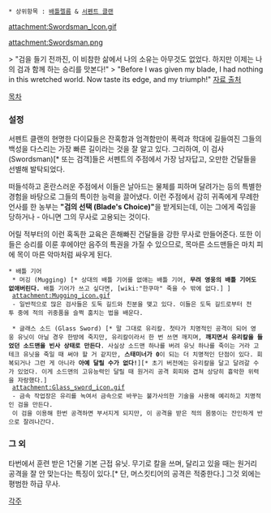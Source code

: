  * 상위항목 : [[배틀렐름]] & [[서펜트 클랜]]

{{{+1 '''Swordsman''' }}}

attachment:Swordsman_Icon.gif

attachment:Swordsman.png

> "검을 들기 전까진, 이 비참한 삶에서 나의 소유는 아무것도 없었다. 하지만 이제는 나의 검과 함께 하는 승리를 맛본다!"
> "Before I was given my blade, I had nothing in this wretched world. Now taste its edge, and my triumph!"
[http://battlerealms.wikia.com/wiki/Swordsman  자료 출처]

[[목차]]

=== 설정 ===

서펜트 클랜의 현명한 다이묘들은 잔혹함과 엄격함만이 폭력과 학대에 길들여진 그들의 백성을 다스리는 가장 빠른 길이라는 것을 잘 알고 있다. 
그리하여, 이 검사(Swordsman)[* 또는 검객]들은 서펜트의 주점에서 가장 남자답고, 오만한 건달들을 선별해 발탁되었다. 

떠들석하고 혼란스러운 주점에서 이들은 날아드는 물체를 피하며 달려가는 등의 특별한 경험을 바탕으로 그들의 특이한 능력을 끌어냈다. 
이런 주점에서 감히 귀족에게 무례한 언사를 한 농부는 '''"검의 선택 (Blade's Choice)"'''을 받게되는데, 이는 그에게 죽임을 당하거나 - 아니면 그의 무사로 고용되는 것이다. 

어릴 적부터의 이런 혹독한 교육은 흔해빠진 건달들을 강한 무사로 만들어준다. 
또한 이들은 승리를 이룬 후에야만 음주의 특권을 가질 수 있으므로, 목마른 소드맨들은 마치 피에 목이 마른 악마처럼 싸우게 된다. 

 * 배틀 기어
  * 머깅 (Mugging) [* 상대의 배틀 기어를 없애는 배틀 기어, '''무려 영웅의 배틀 기어도 없애버린다.''' 배틀 기어가 쓰고 싶다면, [wiki:"한쿠마" 죽을 수 밖에 없다.] ]
  attachment:Mugging_icon.gif
  - 일반적으로 많은 검사들은 도둑 길드와 친분을 맺고 있다. 이들은 도둑 길드로부터 전투 중에 적의 귀중품을 슬쩍 훔치는 법을 배운다. 

  * 글래스 소드 (Glass Sword) [* 말 그대로 유리칼. 첫타가 치명적인 공격이 되어 영웅 유닛이 아닐 경우 한방에 죽지만, 유리칼이라서 한 번 쓰면 깨지며, '''깨지면서 유리칼을 들었던 소드맨을 빈사 상태로 만든다'''. 사실상 소드맨 하나를 버려 유닛 하나를 죽이는 거라 고테크 유닛을 죽일 때 써야 할 거 같지만, '''스태미너가 0'''이 되는 더 치명적인 단점이 있다. 회복되거나 그런 게 아니라 '''아예 달릴 수가 없다!'''][* 초기 버전에는 유리칼을 달고 달려갈 수가 있었다. 이게 소드맨의 고유능력인 달릴 때 원거리 공격 회피와 겹쳐 상당히 흉악한 위력을 자랑했다.]
  attachment:Glass_sword_icon.gif
  - 금속 작업장은 유리를 녹여서 금속으로 바꾸는 불가사의한 기술을 사용해 예리하고 치명적인 검을 만든다. 
  이 검을 이용해 한번 공격하면 부서지게 되지만, 이 공격을 받은 적의 몸뚱이는 잔인하게 반으로 잘려나간다. 

=== 그 외 ===
타번에서 훈련 받은 1건물 기본 근접 유닛. 무기로 칼을 쓰며, 달리고 있을 때는 원거리 공격을 잘 안 맞는다는 특징이 있다.[* 단, 머스킷티어의 공격은 적중한다.] 그것 외에는 평범한 하급 무사. 


[[각주]]

